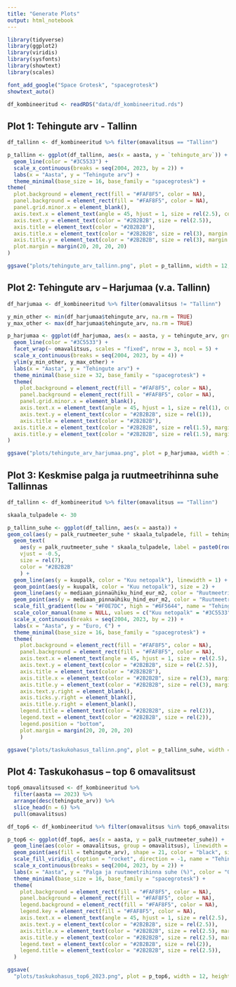 ```yaml
---
title: "Generate Plots"
output: html_notebook
---
```

```r
library(tidyverse)
library(ggplot2)
library(viridis)
library(sysfonts)
library(showtext)
library(scales)

font_add_google("Space Grotesk", "spacegrotesk")
showtext_auto()

df_kombineeritud <- readRDS("data/df_kombineeritud.rds")
```


## Plot 1: Tehingute arv - Tallinn

```r
df_tallinn <- df_kombineeritud %>% filter(omavalitsus == "Tallinn")

p_tallinn <- ggplot(df_tallinn, aes(x = aasta, y = `tehingute_arv`)) +
  geom_line(color = "#3C5533") +
  scale_x_continuous(breaks = seq(2004, 2023, by = 2)) +
  labs(x = "Aasta", y = "Tehingute arv") +
  theme_minimal(base_size = 16, base_family = "spacegrotesk") +
theme(
  plot.background = element_rect(fill = "#FAF8F5", color = NA),
  panel.background = element_rect(fill = "#FAF8F5", color = NA),
  panel.grid.minor.x = element_blank(),
  axis.text.x = element_text(angle = 45, hjust = 1, size = rel(2.5), color = "#2B2B2B"),
  axis.text.y = element_text(color = "#2B2B2B", size = rel(2.5)),
  axis.title = element_text(color = "#2B2B2B"),
  axis.title.x = element_text(color = "#2B2B2B", size = rel(3), margin = margin(t = 10)),
  axis.title.y = element_text(color = "#2B2B2B", size = rel(3), margin = margin(r = 10)),
  plot.margin = margin(20, 20, 20, 20)
)

ggsave("plots/tehingute_arv_tallinn.png", plot = p_tallinn, width = 12, height = 6, dpi = 300, bg = "#FAF8F5")
```

## Plot 2: Tehingute arv – Harjumaa (v.a. Tallinn)

```r
df_harjumaa <- df_kombineeritud %>% filter(omavalitsus != "Tallinn")

y_min_other <- min(df_harjumaa$tehingute_arv, na.rm = TRUE)
y_max_other <- max(df_harjumaa$tehingute_arv, na.rm = TRUE)

p_harjumaa <- ggplot(df_harjumaa, aes(x = aasta, y = tehingute_arv, group = omavalitsus)) +
  geom_line(color = "#3C5533") +
  facet_wrap(~ omavalitsus, scales = "fixed", nrow = 3, ncol = 5) +
  scale_x_continuous(breaks = seq(2004, 2023, by = 4)) +
  ylim(y_min_other, y_max_other) +
  labs(x = "Aasta", y = "Tehingute arv") +
  theme_minimal(base_size = 32, base_family = "spacegrotesk") +
  theme(
    plot.background = element_rect(fill = "#FAF8F5", color = NA),
    panel.background = element_rect(fill = "#FAF8F5", color = NA),
    panel.grid.minor.x = element_blank(),
    axis.text.x = element_text(angle = 45, hjust = 1, size = rel(1), color = "#2B2B2B"),
    axis.text.y = element_text(color = "#2B2B2B", size = rel(1)),
    axis.title = element_text(color = "#2B2B2B"),
  axis.title.x = element_text(color = "#2B2B2B", size = rel(1.5), margin = margin(t = 10) ),
  axis.title.y = element_text(color = "#2B2B2B", size = rel(1.5), margin = margin(r = 10))
)

ggsave("plots/tehingute_arv_harjumaa.png", plot = p_harjumaa, width = 12, height = 6, dpi = 300, bg = "#FAF8F5")
```

## Plot 3: Keskmise palga ja ruutmeetrihinna suhe Tallinnas

```r
df_tallinn <- df_kombineeritud %>% filter(omavalitsus == "Tallinn")

skaala_tulpadele <- 30

p_tallinn_suhe <- ggplot(df_tallinn, aes(x = aasta)) +
geom_col(aes(y = palk_ruutmeeter_suhe * skaala_tulpadele, fill = tehingute_arv), width = 0.6) +
  geom_text(
    aes(y = palk_ruutmeeter_suhe * skaala_tulpadele, label = paste0(round(palk_ruutmeeter_suhe), "%")),
    vjust = -0.5,
    size = rel(7),
    color = "#2B2B2B"
    ) +
  geom_line(aes(y = kuupalk, color = "Kuu netopalk"), linewidth = 1) +
  geom_point(aes(y = kuupalk, color = "Kuu netopalk"), size = 2) +
  geom_line(aes(y = mediaan_pinnaühiku_hind_eur_m2, color = "Ruutmeetrihind"), linewidth = 1) +
  geom_point(aes(y = mediaan_pinnaühiku_hind_eur_m2, color = "Ruutmeetrihind"), size = 2) +
  scale_fill_gradient(low = "#F0E7DC", high = "#6F5644", name = "Tehingute arv", limits = c(4500, 13500), breaks = c(4500, 13500))+
  scale_color_manual(name = NULL, values = c("Kuu netopalk" = "#3C5533", "Ruutmeetrihind" = "#A34747")) +
  scale_x_continuous(breaks = seq(2004, 2023, by = 2)) +
  labs(x = "Aasta", y = "Euro, €") +
  theme_minimal(base_size = 16, base_family = "spacegrotesk") +
  theme(
    plot.background = element_rect(fill = "#FAF8F5", color = NA),
    panel.background = element_rect(fill = "#FAF8F5", color = NA),
    axis.text.x = element_text(angle = 45, hjust = 1, size = rel(2.5), color = "#2B2B2B"),
    axis.text.y = element_text(color = "#2B2B2B", size = rel(2.5)),
    axis.title = element_text(color = "#2B2B2B"),
    axis.title.x = element_text(color = "#2B2B2B", size = rel(3), margin = margin(t = 10)),
    axis.title.y = element_text(color = "#2B2B2B", size = rel(3), margin = margin(r = 10)),
    axis.text.y.right = element_blank(),
    axis.ticks.y.right = element_blank(),
    axis.title.y.right = element_blank(),
    legend.title = element_text(color = "#2B2B2B", size = rel(2)),
    legend.text = element_text(color = "#2B2B2B", size = rel(2)),
    legend.position = "bottom",
    plot.margin = margin(20, 20, 20, 20)
    )

ggsave("plots/taskukohasus_tallinn.png", plot = p_tallinn_suhe, width = 12, height = 6, dpi = 300, bg = "#FAF8F5")
```


## Plot 4: Taskukohasus – top 6 omavalitsust

```r
top6_omavalitsused <- df_kombineeritud %>%
  filter(aasta == 2023) %>%
  arrange(desc(tehingute_arv)) %>%
  slice_head(n = 6) %>%
  pull(omavalitsus)

df_top6 <- df_kombineeritud %>% filter(omavalitsus %in% top6_omavalitsused)

p_top6 <- ggplot(df_top6, aes(x = aasta, y = palk_ruutmeeter_suhe)) +
  geom_line(aes(color = omavalitsus, group = omavalitsus), linewidth = 1) +
  geom_point(aes(fill = tehingute_arv), shape = 21, color = "black", size = 2.5, alpha = 0.85) +
  scale_fill_viridis_c(option = "rocket", direction = -1, name = "Tehingute arv") +
  scale_x_continuous(breaks = seq(2004, 2023, by = 2)) +
  labs(x = "Aasta", y = "Palga ja ruutmeetrihinna suhe (%)", color = "Omavalitsus") +
  theme_minimal(base_size = 16, base_family = "spacegrotesk") +
  theme(
    plot.background = element_rect(fill = "#FAF8F5", color = NA),
    panel.background = element_rect(fill = "#FAF8F5", color = NA),
    legend.background = element_rect(fill = "#FAF8F5", color = NA),
    legend.key = element_rect(fill = "#FAF8F5", color = NA),
    axis.text.x = element_text(angle = 45, hjust = 1, size = rel(2.5), color = "#2B2B2B"),
    axis.text.y = element_text(color = "#2B2B2B", size = rel(2.5)),
    axis.title.x = element_text(color = "#2B2B2B", size = rel(2.5), margin = margin(t = 10)),
    axis.title.y = element_text(color = "#2B2B2B", size = rel(2.5), margin = margin(r = 10)),
    legend.text = element_text(color = "#2B2B2B", size = rel(2)),
    legend.title = element_text(color = "#2B2B2B", size = rel(2.5)),
  )

ggsave(
  "plots/taskukohasus_top6_2023.png", plot = p_top6, width = 12, height = 6, dpi = 300, bg = "#FAF8F5")
```

